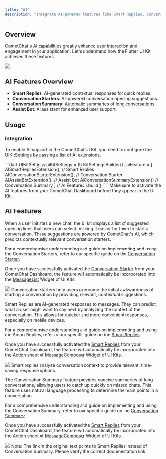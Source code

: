 ```yaml
---
title: "AI"
description: "Integrate AI-powered features like Smart Replies, Conversation Starters, and Conversation Summary into your Flutter app with CometChat UI Kit."
---
```


## Overview

CometChat's AI capabilities greatly enhance user interaction and engagement in your application. Let's understand how the Flutter UI Kit achieves these features.

<Frame caption="AI Features Overview" alt="CometChat AI features interface showing smart replies and conversation tools">
  <img src="/images/5b57feb3-ai_overview-e181192385baa430f73f90e7a24690e8.png" />
</Frame>

## AI Features Overview

- **Smart Replies**: AI-generated contextual responses for quick replies.
- **Conversation Starters**: AI-powered conversation opening suggestions.
- **Conversation Summary**: Automatic summaries of long conversations.
- **Assist Bot**: AI assistant for enhanced user support.

## Usage

### Integration

To enable AI support in the CometChat UI Kit, you need to configure the UIKitSettings by passing a list of AI extensions.

<Tabs>
<Tab title="Dart">
<Accordion title="Show Code Snippet" icon="code">
```dart
UIKitSettings uiKitSettings = (UIKitSettingsBuilder()
  ..aiFeature =  [
    AISmartRepliesExtension(), // Smart Replies
    AIConversationStarterExtension(), // Conversation Starter
    AIAssistBotExtension(), // Assist Bot
    AIConversationSummaryExtension() // Conversation Summary
  ] // AI Features
).build();
```
</Accordion>
</Tab>

</Tabs>

<Note>
Make sure to activate the AI features from your CometChat Dashboard before they appear in the UI Kit.
</Note>


## AI Features

<AccordionGroup>
<Accordion title="Conversation Starters">

When a user initiates a new chat, the UI kit displays a list of suggested opening lines that users can select, making it easier for them to start a conversation. These suggestions are powered by CometChat's AI, which predicts contextually relevant conversation starters.

For a comprehensive understanding and guide on implementing and using the Conversation Starters, refer to our specific guide on the [Conversation Starter](/fundamentals/ai-user-copilot/conversation-starter).

Once you have successfully activated the [Conversation Starter](/fundamentals/ai-user-copilot/conversation-starter) from your CometChat Dashboard, the feature will automatically be incorporated into the [MessageList](/ui-kit/flutter/message-list) Widget of UI Kits.

<Frame caption="Conversation Starters Interface" alt="AI-powered conversation starter suggestions displayed in chat interface">
  <img src="/images/66b628b9-conversation_starter-3e07b0394f72d62c55b12b25d1794add.png" />
</Frame>

<Tip>
Conversation starters help users overcome the initial awkwardness of starting a conversation by providing relevant, contextual suggestions.
</Tip>

</Accordion>

<Accordion title="Smart Replies">

Smart Replies are AI-generated responses to messages. They can predict what a user might want to say next by analyzing the context of the conversation. This allows for quicker and more convenient responses, especially on mobile devices.

For a comprehensive understanding and guide on implementing and using the Smart Replies, refer to our specific guide on the [Smart Replies](/fundamentals/ai-user-copilot/smart-replies).

Once you have successfully activated the [Smart Replies](/fundamentals/ai-user-copilot/smart-replies) from your CometChat Dashboard, the feature will automatically be incorporated into the Action sheet of [MessageComposer](/ui-kit/flutter/message-composer) Widget of UI Kits.

<Frame caption="Smart Replies Interface" alt="AI-generated smart reply suggestions in message composer">
  <img src="/images/40a16cf4-smart_reply-2e4a1f4ec165b8c700852e0395379806.png" />
</Frame>

<Check>
Smart replies analyze conversation context to provide relevant, time-saving response options.
</Check>

</Accordion>

<Accordion title="Conversation Summary">

The Conversation Summary feature provides concise summaries of long conversations, allowing users to catch up quickly on missed chats. This feature uses natural language processing to determine the main points in a conversation.

For a comprehensive understanding and guide on implementing and using the Conversation Summary, refer to our specific guide on the [Conversation Summary](/fundamentals/ai-user-copilot/conversation-summary).

Once you have successfully activated the [Smart Replies](/fundamentals/ai-user-copilot/smart-replies) from your CometChat Dashboard, the feature will automatically be incorporated into the Action sheet of [MessageComposer](/ui-kit/flutter/message-composer) Widget of UI Kits.

<Frame caption="Conversation Summary Interface" alt="AI-generated conversation summary showing key points and highlights">
  <img src="/images/d9a79e08-conversation_summary-3263d5620276113b3301c76d9ea170d8.png" />
</Frame>

<Warning>
Note: The link in the original text points to Smart Replies instead of Conversation Summary. Please verify the correct documentation link.
</Warning>

</Accordion>
</AccordionGroup>
